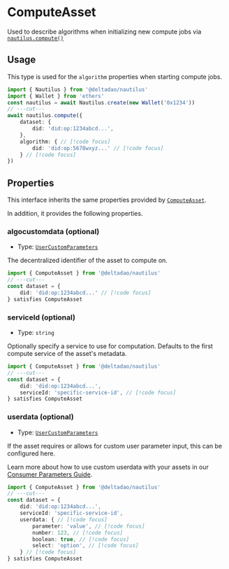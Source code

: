# ComputeAsset

Used to describe algorithms when initializing new compute jobs via [`nautilus.compute()`](/docs/api/nautilus/compute)

## Usage
This type is used for the `algorithm` properties when starting compute jobs.

```ts twoslash
import { Nautilus } from '@deltadao/nautilus'
import { Wallet } from 'ethers'
const nautilus = await Nautilus.create(new Wallet('0x1234'))
// ---cut---
await nautilus.compute({
    dataset: { 
        did: 'did:op:1234abcd...',
    }, 
    algorithm: { // [!code focus]
        did: 'did:op:5678wxyz...' // [!code focus]
    } // [!code focus]
})
```

## Properties

This interface inherits the same properties provided by [`ComputeAsset`](/docs/api/ComputeAsset).

In addition, it provides the following properties.

### algocustomdata (optional)
- Type: [`UserCustomParameters`](/docs/api/UserCustomParameters)

The decentralized identifier of the asset to compute on.
```ts twoslash
import { ComputeAsset } from '@deltadao/nautilus'
// ---cut---
const dataset = {
    did: 'did:op:1234abcd...' // [!code focus]
} satisfies ComputeAsset
```

### serviceId (optional)
- Type: `string`

Optionally specify a service to use for computation. Defaults to the first compute service of the asset's metadata.
```ts twoslash
import { ComputeAsset } from '@deltadao/nautilus'
// ---cut---
const dataset = {
    did: 'did:op:1234abcd...', 
    serviceId: 'specific-service-id', // [!code focus]
} satisfies ComputeAsset
```

### userdata (optional)
- Type: [`UserCustomParameters`](/docs/api/UserCustomParameters)

If the asset requires or allows for custom user parameter input, this can be configured here.

Learn more about how to use custom userdata with your assets in our [Consumer Parameters Guide](/docs/api/ConsumerParameterBuilder).
```ts twoslash
import { ComputeAsset } from '@deltadao/nautilus'
// ---cut---
const dataset = {
    did: 'did:op:1234abcd...', 
    serviceId: 'specific-service-id',
    userdata: { // [!code focus]
        parameter: 'value', // [!code focus]
        number: 123, // [!code focus]
        boolean: true, // [!code focus]
        select: 'option', // [!code focus]
    } // [!code focus]
} satisfies ComputeAsset
```